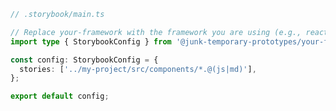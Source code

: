 ```ts
// .storybook/main.ts

// Replace your-framework with the framework you are using (e.g., react-webpack5, vue3-webpack5)
import type { StorybookConfig } from '@junk-temporary-prototypes/your-framework';

const config: StorybookConfig = {
  stories: ['../my-project/src/components/*.@(js|md)'],
};

export default config;
```
